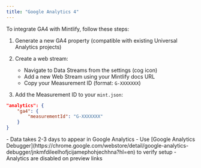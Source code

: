 ```yaml
---
title: "Google Analytics 4"
---
```


To integrate <Tooltip tip="Google Analytics 4">GA4</Tooltip> with Mintlify, follow these steps:

1. Generate a new GA4 property (compatible with existing Universal Analytics projects)
2. Create a web stream:
   - Navigate to Data Streams from the settings (cog icon)
   - Add a new Web Stream using your Mintlify docs URL
   - Copy your Measurement ID (format: `G-XXXXXXX`)

3. Add the Measurement ID to your `mint.json`:
```json mint.json
"analytics": {
    "ga4": {
        "measurementId": "G-XXXXXXX"
    }
}
```

<Note>
- Data takes 2-3 days to appear in Google Analytics
- Use [Google Analytics Debugger](https://chrome.google.com/webstore/detail/google-analytics-debugger/jnkmfdileelhofjcijamephohjechhna?hl=en) to verify setup
- Analytics are disabled on preview links
</Note>